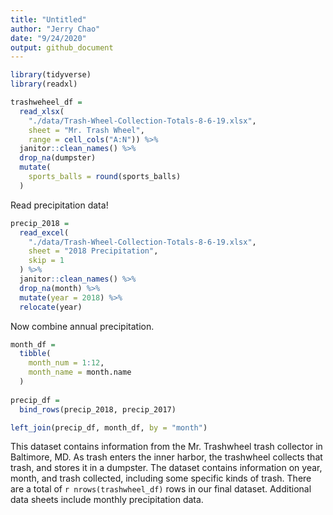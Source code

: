 ```yaml
---
title: "Untitled"
author: "Jerry Chao"
date: "9/24/2020"
output: github_document
---
```


```r
library(tidyverse)
library(readxl)
```

```r
trashweheel_df = 
  read_xlsx(
    "./data/Trash-Wheel-Collection-Totals-8-6-19.xlsx",
    sheet = "Mr. Trash Wheel",
    range = cell_cols("A:N")) %>%
  janitor::clean_names() %>%
  drop_na(dumpster)
  mutate(
    sports_balls = round(sports_balls)
  )
```

Read precipitation data!

```r
precip_2018 =
  read_excel(
    "./data/Trash-Wheel-Collection-Totals-8-6-19.xlsx",
    sheet = "2018 Precipitation",
    skip = 1
  ) %>%
  janitor::clean_names() %>%
  drop_na(month) %>%
  mutate(year = 2018) %>%
  relocate(year)
```

Now combine annual precipitation.

```r
month_df = 
  tibble(
    month_num = 1:12,
    month_name = month.name
  )
  
precip_df = 
  bind_rows(precip_2018, precip_2017)

left_join(precip_df, month_df, by = "month")
```

This dataset contains information from the Mr. Trashwheel trash collector in Baltimore, MD.  As trash enters the inner harbor, the trashwheel collects that trash, and stores it in a dumpster.  The dataset contains information on year, month, and trash collected, including some specific kinds of trash.  There are a total of `r nrows(trashwheel_df)` rows in our final dataset.  Additional data sheets include monthly precipitation data.  
